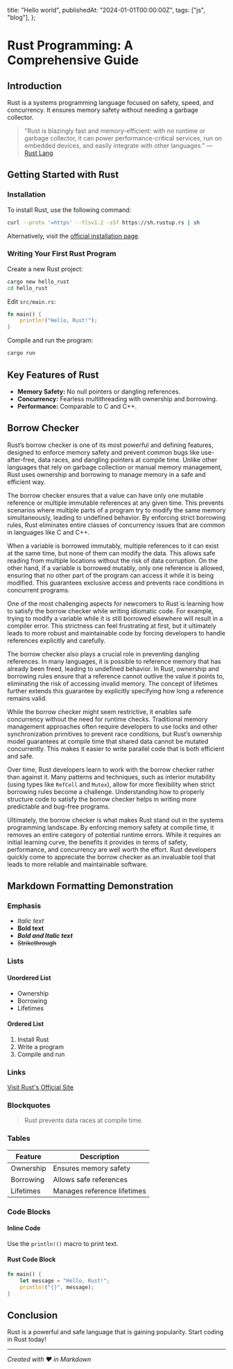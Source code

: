 
  title: "Hello world",
  publishedAt: "2024-01-01T00:00:00Z",
  tags: ["js", "blog"],
};

# Rust Programming: A Comprehensive Guide

<Date date={metadata.publishedAt} />
<Tag tags={metadata.tags} />

## Introduction

Rust is a systems programming language focused on safety, speed, and concurrency. It ensures memory safety without needing a garbage collector.

> "Rust is blazingly fast and memory-efficient: with no runtime or garbage collector, it can power performance-critical services, run on embedded devices, and easily integrate with other languages." — [Rust Lang](https://www.rust-lang.org/)

## Getting Started with Rust

### Installation

To install Rust, use the following command:

```sh
curl --proto '=https' --tlsv1.2 -sSf https://sh.rustup.rs | sh
```

Alternatively, visit the [official installation page](https://www.rust-lang.org/tools/install).

### Writing Your First Rust Program

Create a new Rust project:

```sh
cargo new hello_rust
cd hello_rust
```

Edit `src/main.rs`:

```rust
fn main() {
    println!("Hello, Rust!");
}
```

Compile and run the program:

```sh
cargo run
```

## Key Features of Rust

- **Memory Safety:** No null pointers or dangling references.
- **Concurrency:** Fearless multithreading with ownership and borrowing.
- **Performance:** Comparable to C and C++.

## Borrow Checker

Rust’s borrow checker is one of its most powerful and defining features, designed to enforce memory safety and prevent common bugs like use-after-free, data races, and dangling pointers at compile time. Unlike other languages that rely on garbage collection or manual memory management, Rust uses ownership and borrowing to manage memory in a safe and efficient way.

The borrow checker ensures that a value can have only one mutable reference or multiple immutable references at any given time. This prevents scenarios where multiple parts of a program try to modify the same memory simultaneously, leading to undefined behavior. By enforcing strict borrowing rules, Rust eliminates entire classes of concurrency issues that are common in languages like C and C++.

When a variable is borrowed immutably, multiple references to it can exist at the same time, but none of them can modify the data. This allows safe reading from multiple locations without the risk of data corruption. On the other hand, if a variable is borrowed mutably, only one reference is allowed, ensuring that no other part of the program can access it while it is being modified. This guarantees exclusive access and prevents race conditions in concurrent programs.

One of the most challenging aspects for newcomers to Rust is learning how to satisfy the borrow checker while writing idiomatic code. For example, trying to modify a variable while it is still borrowed elsewhere will result in a compiler error. This strictness can feel frustrating at first, but it ultimately leads to more robust and maintainable code by forcing developers to handle references explicitly and carefully.

The borrow checker also plays a crucial role in preventing dangling references. In many languages, it is possible to reference memory that has already been freed, leading to undefined behavior. In Rust, ownership and borrowing rules ensure that a reference cannot outlive the value it points to, eliminating the risk of accessing invalid memory. The concept of lifetimes further extends this guarantee by explicitly specifying how long a reference remains valid.

While the borrow checker might seem restrictive, it enables safe concurrency without the need for runtime checks. Traditional memory management approaches often require developers to use locks and other synchronization primitives to prevent race conditions, but Rust’s ownership model guarantees at compile time that shared data cannot be mutated concurrently. This makes it easier to write parallel code that is both efficient and safe.

Over time, Rust developers learn to work with the borrow checker rather than against it. Many patterns and techniques, such as interior mutability (using types like `RefCell` and `Mutex`), allow for more flexibility when strict borrowing rules become a challenge. Understanding how to properly structure code to satisfy the borrow checker helps in writing more predictable and bug-free programs.

Ultimately, the borrow checker is what makes Rust stand out in the systems programming landscape. By enforcing memory safety at compile time, it removes an entire category of potential runtime errors. While it requires an initial learning curve, the benefits it provides in terms of safety, performance, and concurrency are well worth the effort. Rust developers quickly come to appreciate the borrow checker as an invaluable tool that leads to more reliable and maintainable software.

## Markdown Formatting Demonstration

### Emphasis

- _Italic text_
- **Bold text**
- **_Bold and Italic text_**
- ~~Strikethrough~~

### Lists

#### Unordered List

- Ownership
- Borrowing
- Lifetimes

#### Ordered List

1. Install Rust
2. Write a program
3. Compile and run

### Links

[Visit Rust's Official Site](https://www.rust-lang.org/)

### Blockquotes

> Rust prevents data races at compile time.

### Tables

| Feature   | Description                 |
| --------- | --------------------------- |
| Ownership | Ensures memory safety       |
| Borrowing | Allows safe references      |
| Lifetimes | Manages reference lifetimes |

### Code Blocks

#### Inline Code

Use the `println!()` macro to print text.

#### Rust Code Block

```rust
fn main() {
    let message = "Hello, Rust!";
    println!("{}", message);
}
```

## Conclusion

Rust is a powerful and safe language that is gaining popularity. Start coding in Rust today!

---

_Created with ❤️ in Markdown_
